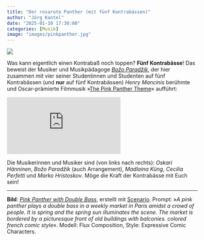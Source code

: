 ```yaml
---
title: "Der rosarote Panther (mit fünf Kontrabässen)"
author: "Jörg Kantel"
date: "2025-01-10 17:30:00"
categories: [Musik]
image: "images/pinkpanther.jpg"
---
```


[![](images/pinkpanther-b.jpg)](https://www.flickr.com/photos/schockwellenreiter/54258118596/)

Was kann eigentlich einen Kontrabaß noch toppen? **Fünf Kontrabässe**! Das beweist der Musiker und Musikpädagoge *[Božo Paradžik](https://www.bozoparadzik.com/de/biography.html)*, der hier zusammen mit vier seiner Studentinnen und Studenten auf fünf Kontrabässen (und **nur** auf fünf Kontrabässen) *Henry Mancinis* berühmte und Oscar-prämierte Filmmusik »[The Pink Panther Theme](https://de.wikipedia.org/wiki/The_Pink_Panther_Theme)« aufführt:

<iframe class="if16_9" src="https://www.youtube.com/embed/SRIIO408ats?si=R75hyWrRRWM7G4dF" title="YouTube video player" frameborder="0" allow="accelerometer; autoplay; clipboard-write; encrypted-media; gyroscope; picture-in-picture; web-share" referrerpolicy="strict-origin-when-cross-origin" allowfullscreen></iframe>

Die Musikerinnen und Musiker sind (von links nach rechts): *Oskari Hänninen*, *Božo Paradžik* (auch Arrangement), *Madlaina Küng*, *Cecilia Perfetti* und *Marko Hristoskov*. Möge die Kraft der Kontrabässe mit Euch sein!

---

**Bild**: *[Pink Panther with Double Bass](https://www.flickr.com/photos/schockwellenreiter/54258118596/)*, erstellt mit [Scenario](http://cognitiones.kantel-chaos-team.de/technikgeschichte/rechnerundnetze/scenario.html). Prompt: »*A pink panther plays a double bass in a weekly market in Paris amidst a crowd of people. It is spring and the spring sun illuminates the scene. The market is bordered by a picturesque front of old buildings with balconies. colored french comic style*«. Modell: Flux Composition, Style: Expressive Comic Characters.